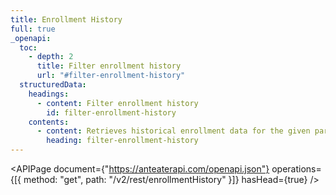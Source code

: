 ```yaml
---
title: Enrollment History
full: true
_openapi:
  toc:
    - depth: 2
      title: Filter enrollment history
      url: "#filter-enrollment-history"
  structuredData:
    headings:
      - content: Filter enrollment history
        id: filter-enrollment-history
    contents:
      - content: Retrieves historical enrollment data for the given parameters.
        heading: filter-enrollment-history
---
```


<APIPage
  document={"https://anteaterapi.com/openapi.json"}
  operations={[{ method: "get", path: "/v2/rest/enrollmentHistory" }]}
  hasHead={true}
/>
